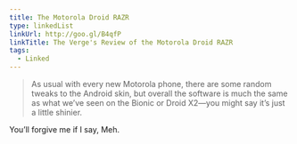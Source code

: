 ```yaml
---
title: The Motorola Droid RAZR
type: linkedList
linkUrl: http://goo.gl/B4qfP
linkTitle: The Verge's Review of the Motorola Droid RAZR
tags:
  - Linked
---
```


> As usual with every new Motorola phone, there are some random tweaks to the Android skin, but overall the software is much the same as what we’ve seen on the Bionic or Droid X2—you might say it’s just a little shinier.

You’ll forgive me if I say, Meh.
